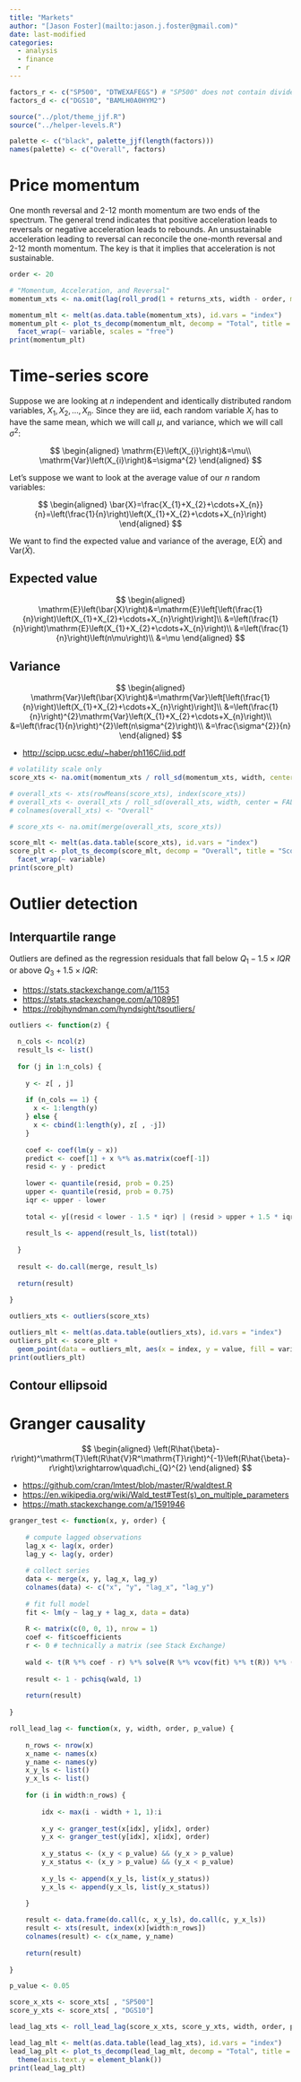 ```yaml
---
title: "Markets"
author: "[Jason Foster](mailto:jason.j.foster@gmail.com)"
date: last-modified
categories:
  - analysis
  - finance
  - r
---
```


```r
factors_r <- c("SP500", "DTWEXAFEGS") # "SP500" does not contain dividends; note: "DTWEXM" discontinued as of Jan 2020
factors_d <- c("DGS10", "BAMLH0A0HYM2")
```

```r
source("../plot/theme_jjf.R")
source("../helper-levels.R")
```

```r
palette <- c("black", palette_jjf(length(factors)))
names(palette) <- c("Overall", factors)
```

# Price momentum

One month reversal and 2-12 month momentum are two ends of the spectrum. The general trend indicates that positive acceleration leads to reversals or negative acceleration leads to rebounds. An unsustainable acceleration leading to reversal can reconcile the one-month reversal and 2-12 month momentum. The key is that it implies that acceleration is not sustainable.

```r
order <- 20
```

```r
# "Momentum, Acceleration, and Reversal"
momentum_xts <- na.omit(lag(roll_prod(1 + returns_xts, width - order, min_obs = 1) - 1, order))
```

```r
momentum_mlt <- melt(as.data.table(momentum_xts), id.vars = "index")
momentum_plt <- plot_ts_decomp(momentum_mlt, decomp = "Total", title = "Momentum 1Y (%)") +
  facet_wrap(~ variable, scales = "free")
print(momentum_plt)
```

# Time-series score

Suppose we are looking at $n$ independent and identically distributed random variables, $X_{1},X_{2},\ldots,X_{n}$. Since they are iid, each random variable $X_{i}$ has to have the same mean, which we will call $\mu$, and variance, which we will call $\sigma^{2}$:

$$
\begin{aligned}
\mathrm{E}\left(X_{i}\right)&=\mu\\
\mathrm{Var}\left(X_{i}\right)&=\sigma^{2}
\end{aligned}
$$

Let's suppose we want to look at the average value of our $n$ random variables:

$$
\begin{aligned}
\bar{X}=\frac{X_{1}+X_{2}+\cdots+X_{n}}{n}=\left(\frac{1}{n}\right)\left(X_{1}+X_{2}+\cdots+X_{n}\right)
\end{aligned}
$$

We want to find the expected value and variance of the average, $\mathrm{E}\left(\bar{X}\right)$ and $\mathrm{Var}\left(\bar{X}\right)$.

## Expected value

$$
\begin{aligned}
\mathrm{E}\left(\bar{X}\right)&=\mathrm{E}\left[\left(\frac{1}{n}\right)\left(X_{1}+X_{2}+\cdots+X_{n}\right)\right]\\
&=\left(\frac{1}{n}\right)\mathrm{E}\left(X_{1}+X_{2}+\cdots+X_{n}\right)\\
&=\left(\frac{1}{n}\right)\left(n\mu\right)\\
&=\mu
\end{aligned}
$$

## Variance

$$
\begin{aligned}
\mathrm{Var}\left(\bar{X}\right)&=\mathrm{Var}\left[\left(\frac{1}{n}\right)\left(X_{1}+X_{2}+\cdots+X_{n}\right)\right]\\
&=\left(\frac{1}{n}\right)^{2}\mathrm{Var}\left(X_{1}+X_{2}+\cdots+X_{n}\right)\\
&=\left(\frac{1}{n}\right)^{2}\left(n\sigma^{2}\right)\\
&=\frac{\sigma^{2}}{n}
\end{aligned}
$$

-   <http://scipp.ucsc.edu/~haber/ph116C/iid.pdf>

```r
# volatility scale only
score_xts <- na.omit(momentum_xts / roll_sd(momentum_xts, width, center = FALSE, min_obs = 1))
```

```r
# overall_xts <- xts(rowMeans(score_xts), index(score_xts))
# overall_xts <- overall_xts / roll_sd(overall_xts, width, center = FALSE, min_obs = 1)
# colnames(overall_xts) <- "Overall"
```

```r
# score_xts <- na.omit(merge(overall_xts, score_xts))
```

```r
score_mlt <- melt(as.data.table(score_xts), id.vars = "index")
score_plt <- plot_ts_decomp(score_mlt, decomp = "Overall", title = "Score 1Y", multiple = 1) +
  facet_wrap(~ variable)
print(score_plt)
```

# Outlier detection

## Interquartile range

Outliers are defined as the regression residuals that fall below $Q_{1}−1.5\times IQR$ or above $Q_{3}+1.5\times IQR$:

-   <https://stats.stackexchange.com/a/1153>
-   <https://stats.stackexchange.com/a/108951>
-   <https://robjhyndman.com/hyndsight/tsoutliers/>

```r
outliers <- function(z) {
  
  n_cols <- ncol(z)
  result_ls <- list()
  
  for (j in 1:n_cols) {
    
    y <- z[ , j]
    
    if (n_cols == 1) {
      x <- 1:length(y)
    } else {
      x <- cbind(1:length(y), z[ , -j])
    }
    
    coef <- coef(lm(y ~ x))
    predict <- coef[1] + x %*% as.matrix(coef[-1])
    resid <- y - predict
    
    lower <- quantile(resid, prob = 0.25)
    upper <- quantile(resid, prob = 0.75)
    iqr <- upper - lower
    
    total <- y[(resid < lower - 1.5 * iqr) | (resid > upper + 1.5 * iqr)]
    
    result_ls <- append(result_ls, list(total))
    
  }
  
  result <- do.call(merge, result_ls)
  
  return(result)
  
}
```

```r
outliers_xts <- outliers(score_xts)
```

```r
outliers_mlt <- melt(as.data.table(outliers_xts), id.vars = "index")
outliers_plt <- score_plt +
  geom_point(data = outliers_mlt, aes(x = index, y = value, fill = variable))
print(outliers_plt)
```

## Contour ellipsoid

# Granger causality

$$
\begin{aligned}
\left(R\hat{\beta}-r\right)^\mathrm{T}\left(R\hat{V}R^\mathrm{T}\right)^{-1}\left(R\hat{\beta}-r\right)\xrightarrow\quad\chi_{Q}^{2}
\end{aligned}
$$

-   <https://github.com/cran/lmtest/blob/master/R/waldtest.R>
-   <https://en.wikipedia.org/wiki/Wald_test#Test(s)_on_multiple_parameters>
-   <https://math.stackexchange.com/a/1591946>

```r
granger_test <- function(x, y, order) {
    
    # compute lagged observations
    lag_x <- lag(x, order)
    lag_y <- lag(y, order)
    
    # collect series
    data <- merge(x, y, lag_x, lag_y)
    colnames(data) <- c("x", "y", "lag_x", "lag_y")
    
    # fit full model
    fit <- lm(y ~ lag_y + lag_x, data = data)
    
    R <- matrix(c(0, 0, 1), nrow = 1)
    coef <- fit$coefficients
    r <- 0 # technically a matrix (see Stack Exchange)
    
    wald <- t(R %*% coef - r) %*% solve(R %*% vcov(fit) %*% t(R)) %*% (R %*% coef - r)
    
    result <- 1 - pchisq(wald, 1)
    
    return(result)
    
}
```

```r
roll_lead_lag <- function(x, y, width, order, p_value) {
    
    n_rows <- nrow(x)
    x_name <- names(x)
    y_name <- names(y)
    x_y_ls <- list()
    y_x_ls <- list()
    
    for (i in width:n_rows) {
        
        idx <- max(i - width + 1, 1):i
        
        x_y <- granger_test(x[idx], y[idx], order)
        y_x <- granger_test(y[idx], x[idx], order)
        
        x_y_status <- (x_y < p_value) && (y_x > p_value)
        y_x_status <- (x_y > p_value) && (y_x < p_value)
        
        x_y_ls <- append(x_y_ls, list(x_y_status))
        y_x_ls <- append(y_x_ls, list(y_x_status))

    }
    
    result <- data.frame(do.call(c, x_y_ls), do.call(c, y_x_ls))
    result <- xts(result, index(x)[width:n_rows])
    colnames(result) <- c(x_name, y_name)
    
    return(result)
    
}
```

```r
p_value <- 0.05
```

```r
score_x_xts <- score_xts[ , "SP500"]
score_y_xts <- score_xts[ , "DGS10"]
```

```r
lead_lag_xts <- roll_lead_lag(score_x_xts, score_y_xts, width, order, p_value)
```

```r
lead_lag_mlt <- melt(as.data.table(lead_lag_xts), id.vars = "index")
lead_lag_plt <- plot_ts_decomp(lead_lag_mlt, decomp = "Total", title = "Lead lag 1M", palette = palette) +
  theme(axis.text.y = element_blank())
print(lead_lag_plt)
```
